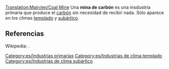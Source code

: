 [[Translation:Main/en/Coal Mine]]
{{es/Industrias| nombre=Mina de carbón
| imagen=Coalmine.png
| climas=[[Main/en/Clima/Es#Templado|Templado]] y [[Main/en/Clima/Es#Subártico|Subártico]]
| acepta= Nada
| produce= [[Main/es/Carbón|Carbón]]
| notas= Ninguna
}}
Una '''mina de carbón''' es una insdustria primaria que produce el [[Main/es/Carbón|carbón]] sin necesidad de recibir nada. Sólo aparece en los climas [[Main/en/Clima/Es#Templado|templado]] y [[Main/en/Clima/Es#Subártico|subártico]].


== Referencias ==
Wikipedia: [http://www.wikipedia.org/wiki/es:carbón ].


[[Category:es/Industrias primarias]]
[[Category:es/Industrias de clima templado]]
[[Category:es/Industrias de clima subártico]]